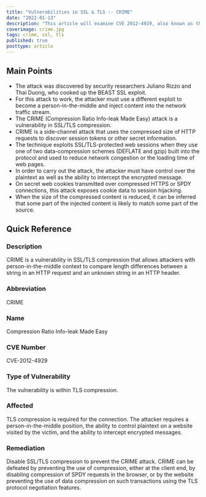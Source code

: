 ```yaml
---
title: "Vulnerabilities in SSL & TLS :- CRIME"
date: "2022-01-13"
description: "This article will examine CVE 2012-4929, also known as the CRIME vulnerability. To obtain plaintext HTTP headers, attackers with person-in-the-middle context can compare length differences between a string in an HTTP request and an unknown string in an HTTP header."
coverimage: crime.jpg
tags: crime, ssl, tls
published: true
posttype: article
---
```

## Main Points 

- The attack was discovered by security researchers Juliano Rizzo and Thai Duong, who cooked up the BEAST SSL exploit.
- For this attack to work, the attacker must use a different exploit to become a person-in-the-middle and inject content into the network traffic stream.
- The CRIME (Compression Ratio Info-leak Made Easy) attack is a vulnerability in SSL/TLS compression.
- CRIME is a side-channel attack that uses the compressed size of HTTP requests to discover session tokens or other secret information.
- The technique exploits SSL/TLS-protected web sessions when they use one of two data-compression schemes (DEFLATE and gzip) built into the protocol and used to reduce network congestion or the loading time of web pages.
- In order to carry out the attack, the attacker must have control over the plaintext as well as the ability to intercept the encrypted message.
- On secret web cookies transmitted over compressed HTTPS or SPDY connections, this attack exposes cookie data to session hijacking.
- When the size of the compressed content is reduced, it can be inferred that some part of the injected content is likely to match some part of the source.

## Quick Reference

### Description

CRIME is a vulnerability in SSL/TLS compression that allows attackers with person-in-the-middle context to compare length differences between a string in an HTTP request and an unknown string in an HTTP header.

### Abbreviation

CRIME 

### Name

Compression Ratio Info-leak Made Easy

### CVE Number

CVE-2012-4929

### Type of Vulnerability

The vulnerability is within TLS compression. 

### Affected

TLS compression is required for the connection. The attacker requires a person-in-the-middle position, the ability to control plaintext on a website visited by the victim, and the ability to intercept encrypted messages.

### Remediation

Disable SSL/TLS compression to prevent the CRIME attack. CRIME can be defeated by preventing the use of compression, either at the client end, by disabling compression of SPDY requests in the browser, or by the website preventing the use of data compression on such transactions using the TLS protocol negotiation features.